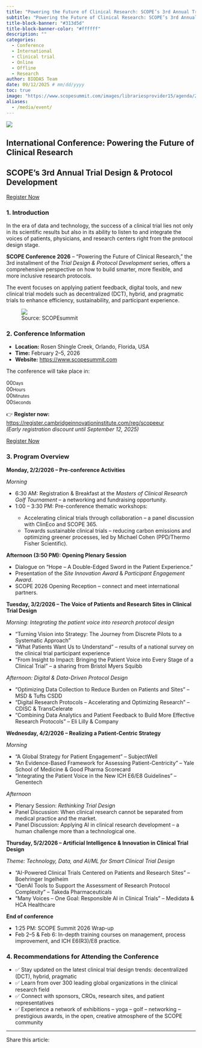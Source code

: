 ```yaml
---
title: "Powering the Future of Clinical Research: SCOPE’s 3rd Annual Trial Design & Protocol Development"
subtitle: "Powering the Future of Clinical Research: SCOPE’s 3rd Annual Trial Design & Protocol Development"
title-block-banner: "#313d5d"
title-block-banner-color: "#ffffff"
description: ""
categories:
  - Conference
  - International
  - Clinical trial
  - Online
  - Offline
  - Research
author: BIODAS Team
date: 09/12/2025 # mm/dd/yyyy
toc: true
image: "https://www.scopesummit.com/images/librariesprovider15/agenda/26/track-assets/c1-stream.png?sfvrsn=a0d23c71_1"
aliases: 
  - /media/event/
---
```


![](https://www.scopesummit.com/images/librariesprovider15/home/26/hero-video2.png?sfvrsn=e16066a5_1){fig-align="center" class="img-cover"}



```{=html}
<!-- Attach CSS file -->
<link rel="stylesheet" href="section-event-template.css">

<!-- Font Awesome CDN (to display social media icons) -->
<link rel="stylesheet" href="https://cdnjs.cloudflare.com/ajax/libs/font-awesome/6.5.0/css/all.min.css">

<section class="section-event-template">
  <div class="event-hero">
    <div class="light-beam"></div>

    <!-- PARTICLES -->
    <div class="particle-container">
      <div class="particle"></div><div class="particle"></div><div class="particle"></div>
      <div class="particle"></div><div class="particle"></div><div class="particle"></div>
      <div class="particle"></div><div class="particle"></div>
    </div>

    <div class="overlay"></div>
    <div class="hero-content">
      <h1 class="hero-title shimmer">International Conference: Powering the Future of Clinical Research</h1>
      <h2 class="hero-subtitle">
        SCOPE’s 3rd Annual Trial Design & Protocol Development
      </h2>
      <a href="https://register.cambridgeinnovationinstitute.com/reg/scopeeur" class="btn-register" target="_blank">
        Register Now
      </a>
    </div>
  </div>

  <div class="event-body">

    <h3>1. Introduction</h3>
    <p>
      In the era of data and technology, the success of a clinical trial lies not only in its scientific results but also in its ability to listen to and integrate the voices of patients, physicians, and research centers right from the protocol design stage.
    </p>

    <p>
      <strong>SCOPE Conference 2026</strong> – “Powering the Future of Clinical Research,” the 3rd installment of the <em>Trial Design & Protocol Development</em> series, offers a comprehensive perspective on how to build smarter, more flexible, and more inclusive research protocols.
    </p>

    <p>
      The event focuses on applying patient feedback, digital tools, and new clinical trial models such as decentralized (DCT), hybrid, and pragmatic trials to enhance efficiency, sustainability, and participant experience.
    </p>

    <figure>
      <div class="img-wrap">
        <img src="https://www.scopesummit.com/images/librariesprovider15/agenda/26/track-assets/c1-stream.png?sfvrsn=a0d23c71_1" class="img" />
      </div>
      <figcaption>
        Source: SCOPEsummit
      </figcaption>
    </figure>

    <!-- CONFERENCE INFORMATION -->
    <h3>2. Conference Information</h3>
    <div class="event-callout">
      <ul>
        <li><strong>Location:</strong> Rosen Shingle Creek, Orlando, Florida, USA</li>
        <li><strong>Time:</strong> February 2–5, 2026</li>
        <li><strong>Website:</strong> <a href="https://www.scopesummit.com" target="_blank">https://www.scopesummit.com</a></li>
      </ul>
    </div>

    <!-- COUNTDOWN -->
    <div class="countdown-container">
      <p id="countdown-label" class="countdown-label">The conference will take place in:</p>
      <div class="countdown" id="countdown">
        <div class="digit"><span id="days">00</span><small>Days</small></div>
        <div class="digit"><span id="hours">00</span><small>Hours</small></div>
        <div class="digit"><span id="minutes">00</span><small>Minutes</small></div>
        <div class="digit"><span id="seconds">00</span><small>Seconds</small></div>
      </div>
    </div>

    <p>
      👉 <strong>Register now:</strong> 
      <a href="https://register.cambridgeinnovationinstitute.com/reg/scopeeur" target="_blank">
        https://register.cambridgeinnovationinstitute.com/reg/scopeeur
      </a><br>
      <em>(Early registration discount until September 12, 2025)</em>
    </p>

    <div class="btn-wrap">
      <a href="https://register.cambridgeinnovationinstitute.com/reg/scopeeur" class="btn-register" target="_blank">
        Register Now
      </a>
    </div>

    <h3>3. Program Overview</h3>

    <!-- MONDAY -->
    <div class="event-callout">
      <p><strong>Monday, 2/2/2026 – Pre-conference Activities</strong></p>
      <p><em>Morning</em></p>
      <ul>
        <li>6:30 AM: Registration & Breakfast at the <em>Masters of Clinical Research Golf Tournament</em> – a networking and fundraising opportunity.</li>
        <li>1:00 – 3:30 PM: Pre-conference thematic workshops:</li>
        <ul>
          <li>Accelerating clinical trials through collaboration – a panel discussion with ClinEco and SCOPE 365.</li>
          <li>Towards sustainable clinical trials – reducing carbon emissions and optimizing greener processes, led by Michael Cohen (PPD/Thermo Fisher Scientific).</li>
        </ul>
      </ul>
      <p><strong>Afternoon (3:50 PM): Opening Plenary Session</strong></p>
      <ul>
        <li>Dialogue on “Hope – A Double-Edged Sword in the Patient Experience.”</li>
        <li>Presentation of the <em>Site Innovation Award</em> & <em>Participant Engagement Award</em>.</li>
        <li>SCOPE 2026 Opening Reception – connect and meet international partners.</li>
      </ul>
    </div>

    <!-- TUESDAY -->
    <div class="event-callout">
      <p><strong>Tuesday, 3/2/2026 – The Voice of Patients and Research Sites in Clinical Trial Design</strong></p>
      <p><em>Morning: Integrating the patient voice into research protocol design</em></p>
      <ul>
        <li>“Turning Vision into Strategy: The Journey from Discrete Pilots to a Systematic Approach”</li>
        <li>“What Patients Want Us to Understand” – results of a national survey on the clinical trial participant experience</li>
        <li>“From Insight to Impact: Bringing the Patient Voice into Every Stage of a Clinical Trial” – a sharing from Bristol Myers Squibb</li>
      </ul>
      <p><em>Afternoon: Digital & Data-Driven Protocol Design</em></p>
      <ul>
        <li>“Optimizing Data Collection to Reduce Burden on Patients and Sites” – MSD & Tufts CSDD</li>
        <li>“Digital Research Protocols – Accelerating and Optimizing Research” – CDISC & TransCelerate</li>
        <li>“Combining Data Analytics and Patient Feedback to Build More Effective Research Protocols” – Eli Lilly & Company</li>
      </ul>
    </div>

    <!-- WEDNESDAY -->
    <div class="event-callout">
      <p><strong>Wednesday, 4/2/2026 – Realizing a Patient-Centric Strategy</strong></p>
      <p><em>Morning</em></p>
      <ul>
        <li>“A Global Strategy for Patient Engagement” – SubjectWell</li>
        <li>“An Evidence-Based Framework for Assessing Patient-Centricity” – Yale School of Medicine & Good Pharma Scorecard</li>
        <li>“Integrating the Patient Voice in the New ICH E6/E8 Guidelines” – Genentech</li>
      </ul>
      <p><em>Afternoon</em></p>
      <ul>
        <li>Plenary Session: <em>Rethinking Trial Design</em></li>
        <li>Panel Discussion: When clinical research cannot be separated from medical practice and the market.</li>
        <li>Panel Discussion: Applying AI in clinical research development – a human challenge more than a technological one.</li>
      </ul>
    </div>

    <!-- THURSDAY -->
    <div class="event-callout">
      <p><strong>Thursday, 5/2/2026 – Artificial Intelligence & Innovation in Clinical Trial Design</strong></p>
      <p><em>Theme: Technology, Data, and AI/ML for Smart Clinical Trial Design</em></p>
      <ul>
        <li>“AI-Powered Clinical Trials Centered on Patients and Research Sites” – Boehringer Ingelheim</li>
        <li>“GenAI Tools to Support the Assessment of Research Protocol Complexity” – Takeda Pharmaceuticals</li>
        <li>“Many Voices – One Goal: Responsible AI in Clinical Trials” – Medidata & HCA Healthcare</li>
      </ul>
      <p><strong>End of conference</strong></p>
      <ul>
        <li>1:25 PM: SCOPE Summit 2026 Wrap-up</li>
        <li>Feb 2–5 & Feb 6: In-depth training courses on management, process improvement, and ICH E6(R3)/E8 practice.</li>
      </ul>
    </div>

    <h3>4. Recommendations for Attending the Conference</h3>
    <ul>
      <li>✅ Stay updated on the latest clinical trial design trends: decentralized (DCT), hybrid, pragmatic</li>
      <li>✅ Learn from over 300 leading global organizations in the clinical research field</li>
      <li>✅ Connect with sponsors, CROs, research sites, and patient representatives</li>
      <li>✅ Experience a network of exhibitions – yoga – golf – networking – prestigious awards, in the open, creative atmosphere of the SCOPE community</li>
    </ul>

    <hr>

    <!-- SOCIAL SHARE -->
    <div class="social-section">
      <p class="share-note">Share this article:</p>
      <div class="social-share">
        <a href="https://www.facebook.com/sharer/sharer.php?u=https://biodas.net/media/event/250912-scope-trial-design.html" class="fb" title="Share on Facebook"><i class="fab fa-facebook-f"></i></a>
        <a href="https://twitter.com/intent/tweet?url=https://biodas.net/media/event/250912-scope-trial-design.html" class="x" title="Share on X / Twitter"><i class="fab fa-x-twitter"></i></a>
        <a href="https://www.linkedin.com/shareArticle?mini=true&url=https://biodas.net/media/event/250912-scope-trial-design.html" class="in" title="Share on LinkedIn"><i class="fab fa-linkedin-in"></i></a>
      </div>
    </div>
  </div>
</section>

```


<!-- COUNTDOWN SCRIPT -->
<script>
  const targetDate = new Date("Feb 2, 2026 08:00:00").getTime();
</script>

<script src="section-event-template.js"></script>


